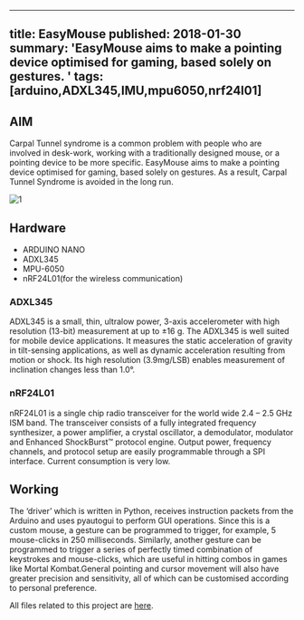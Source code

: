 <!-- ---
title: EasyMouse
tags: [arduino,ADXL345,IMU,mpu6050,nrf24l01]
layout: article
mode: normal
type: article
sharing: true
author: Akhil Raj Baranwal
show_author_profile: true
show_title: true
full_width: false
header: true
cover: /assets/images/blog/thumbnails/EasyMouse.png
--- -->
---
title:  EasyMouse
published: 2018-01-30
summary: 'EasyMouse aims to make a pointing device optimised for gaming, based solely on gestures. '
tags: [arduino,ADXL345,IMU,mpu6050,nrf24l01]
---
## AIM
Carpal Tunnel syndrome is a common problem with people who are involved in desk-work, working with a traditionally designed mouse, or a pointing device to be more specific. EasyMouse aims to make a pointing device optimised for gaming, based solely on gestures. As a result, Carpal Tunnel Syndrome is avoided in the long run.
<!--more-->



<Image
  src='/static/images/blog/thumbnails/EasyMouse.png'
  alt='1'
  width='auto'
  height='auto'
/>
## Hardware 
- ARDUINO NANO
- ADXL345
- MPU-6050
- nRF24L01(for the wireless communication)

### ADXL345
ADXL345  is a small, thin, ultralow power, 3-axis accelerometer with high resolution (13-bit) measurement at up to ±16 g.  The ADXL345 is well suited for mobile device applications. It measures the static acceleration of gravity in tilt-sensing applications, as well as dynamic acceleration resulting from motion or shock. Its high resolution  (3.9mg/LSB) enables measurement of inclination changes less than 1.0°.

### nRF24L01
nRF24L01 is a single chip radio transceiver for the world wide 2.4 – 2.5 GHz ISM
band. The transceiver consists of a fully integrated frequency synthesizer, a power
amplifier, a crystal oscillator, a demodulator, modulator and Enhanced ShockBurst™
protocol engine. Output power, frequency channels, and protocol setup are easily
programmable through a SPI interface. Current consumption is very low.

## Working
The ‘driver’  which is written in Python, receives instruction packets from the Arduino and uses pyautogui to perform GUI operations. Since this is a custom mouse, a gesture can be programmed to trigger, for example, 5 mouse-clicks in 250 milliseconds.
Similarly, another gesture can be programmed to trigger a series of perfectly timed combination of keystrokes and mouse-clicks, which are useful in hitting combos in games like Mortal Kombat.General pointing and cursor movement will also have greater precision and sensitivity, all of which can be customised according to personal preference.

All files related to this project are [here](https://github.com/akhilrb/easymouse).

